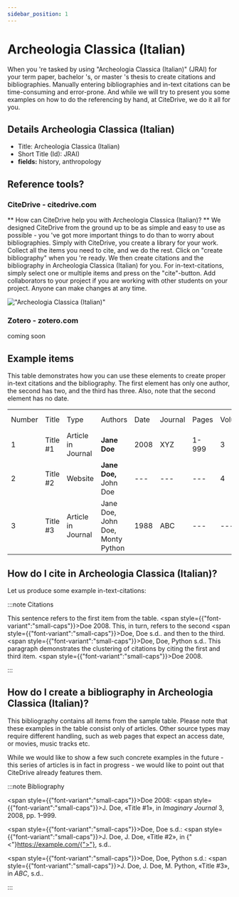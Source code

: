```yaml
---
sidebar_position: 1
---
```


# Archeologia Classica (Italian)

When you 're tasked by using "Archeologia Classica (Italian)" (JRAI) for your term paper, bachelor 's, or master 's thesis to create citations and bibliographies.
Manually entering bibliographies and in-text citations can be time-consuming and error-prone. And while we will try to present you some examples on how to do the referencing by hand, at CiteDrive, we do it all for you.

## Details  Archeologia Classica (Italian)
* Title: Archeologia Classica (Italian)
* Short Title (Id): JRAI)
* **fields:** history, anthropology

## Reference tools?
### CiteDrive - citedrive.com
** How can CiteDrive help you with Archeologia Classica (Italian)? **
We designed CiteDrive from the ground up to be as simple and easy to use as possible - you 've got more important things to do than to worry about bibliographies. Simply with CiteDrive, you create a library for your work. Collect all the items you need to cite, and we do the rest. Click on "create bibliography" when you 're ready. We then create citations and the bibliography in Archeologia Classica (Italian) for you. For in-text-citations, simply select one or multiple items and press on the "cite"-button. Add collaborators to your project if you are working with other students on your project. Anyone can make changes at any time.


!["Archeologia Classica (Italian)"](images/archeologia-classica-italian.svg "Choose Archeologia Classica (Italian) in the CiteDrive App")

### Zotero - zotero.com

coming soon

## Example items

This table demonstrates how you can use these elements to create proper in-text citations and the bibliography. The first element has only one author, the second has two, and the third has three. Also, note that the second element has no date.


<table>
  <tr>
   <td>Number
   </td>
   <td>Title
   </td>
   <td>Type
   </td>
   <td>Authors
   </td>
   <td>Date
   </td>
   <td>Journal
   </td>
   <td>Pages
   </td>
   <td>Volume
   </td>
   <td>Issue
   </td>
   <td>Access Date
   </td>
  </tr>
  <tr>
   <td>1
   </td>
   <td>Title #1
   </td>
   <td>Article in Journal
   </td>
   <td><strong>Jane Doe</strong>
   </td>
   <td>2008
   </td>
   <td>XYZ
   </td>
   <td>1-999
   </td>
   <td>3
   </td>
   <td>2
   </td>
   <td>--
   </td>
  </tr>
  <tr>
   <td>
2
   </td>
   <td>Title #2
   </td>
   <td>Website
   </td>
   <td><strong>Jane Doe, </strong>John Doe
   </td>
   <td>---
   </td>
   <td>---
   </td>
   <td>---
   </td>
   <td>4
   </td>
   <td>---
   </td>
   <td>2020-05-01
   </td>
  </tr>
  <tr>
   <td>3
   </td>
   <td>Title #3
   </td>
   <td>Article in Journal
   </td>
   <td>Jane Doe, John Doe, Monty Python
   </td>
   <td>1988
   </td>
   <td>ABC
   </td>
   <td>---
   </td>
   <td>---
   </td>
   <td>16
   </td>
   <td>---
   </td>
  </tr>
</table>



## How do I cite in  Archeologia Classica (Italian)?

Let us produce some example in-text-citations:

:::note Citations


This sentence refers to the first item from the table. <span style={{"font-variant":"small-caps"}}>Doe</span> 2008. This, in turn, refers to the second <span style={{"font-variant":"small-caps"}}>Doe, Doe</span> s.d..
and then to the third.  <span style={{"font-variant":"small-caps"}}>Doe, Doe, Python</span> s.d..
This paragraph demonstrates the clustering of citations by citing the first and third item. <span style={{"font-variant":"small-caps"}}>Doe</span> 2008.

:::

## How do I create a bibliography in Archeologia Classica (Italian)?

This bibliography contains all items from the sample table. Please note that these examples in the table consist only of articles. Other source types may require different handling, such as web pages that expect an access date, or movies, music tracks etc.

While we would like to show a few such concrete examples in the future - this series of articles is in fact in progress - we would like to point out that CiteDrive already features them.

:::note Bibliography

<span style={{"font-variant":"small-caps"}}>Doe</span> 2008: <span style={{"font-variant":"small-caps"}}>J. Doe</span>, «Title #1», in <i>Imaginary Journal</i> 3, 2008, pp. 1–999.

<span style={{"font-variant":"small-caps"}}>Doe, Doe</span> s.d.: <span style={{"font-variant":"small-caps"}}>J. Doe, J. Doe</span>, «Title #2», in {"<"}https://example.com/{">"}, s.d..

<span style={{"font-variant":"small-caps"}}>Doe, Doe, Python</span> s.d.: <span style={{"font-variant":"small-caps"}}>J. Doe, J. Doe, M. Python</span>, «Title #3», in <i>ABC</i>, s.d..



:::


        